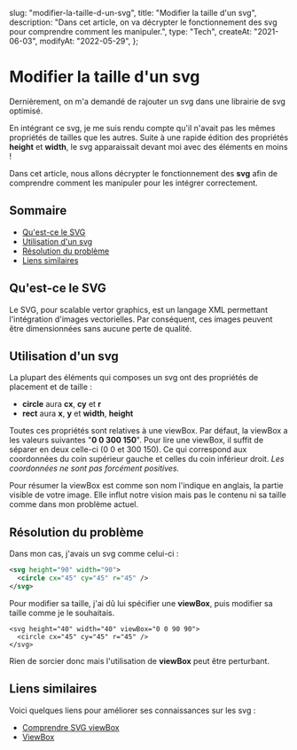 
  slug: "modifier-la-taille-d-un-svg",
  title: "Modifier la taille d'un svg",
  description: "Dans cet article, on va décrypter le fonctionnement des svg pour comprendre comment les manipuler.",
  type: "Tech",
  createAt: "2021-06-03",
  modifyAt: "2022-05-29",
};

# Modifier la taille d'un svg

Dernièrement, on m'a demandé de rajouter un svg dans une librairie de svg optimisé.

En intégrant ce svg, je me suis rendu compte qu'il n'avait pas les mêmes propriétés de tailles que les autres.
Suite à une rapide édition des propriétés **height** et **width**, le svg apparaissait devant moi avec des éléments en moins !

Dans cet article, nous allons décrypter le fonctionnement des **svg** afin de comprendre comment les manipuler pour les intégrer correctement.

## Sommaire

- [Qu'est-ce le SVG](#whatIsSVG)
- [Utilisation d'un svg](#howToUseSVG)
- [Résolution du problème](#howToSolve)
- [Liens similaires](#link)

## <a name="whatIsSVG"></a>Qu'est-ce le SVG

Le SVG, pour scalable vertor graphics, est un langage XML permettant l'intégration d'images vectorielles.
Par conséquent, ces images peuvent être dimensionnées sans aucune perte de qualité.

## <a name="howToUseSVG"></a>Utilisation d'un svg

La plupart des éléments qui composes un svg ont des propriétés de placement et de taille&nbsp;:

- **circle** aura **cx**, **cy** et **r**
- **rect** aura **x**, **y** et **width**, **height**

Toutes ces propriétés sont relatives à une viewBox. Par défaut, la viewBox a les valeurs suivantes "**0 0 300 150**".
Pour lire une viewBox, il suffit de séparer en deux celle-ci (0 0 et 300 150).
Ce qui correspond aux coordonnées du coin supérieur gauche et celles du coin inférieur droit.
_Les coordonnées ne sont pas forcément positives._

Pour résumer la viewBox est comme son nom l'indique en anglais, la partie visible de votre image. Elle influt notre vision mais pas le contenu ni sa taille comme dans mon problème actuel.

## <a name="howToSolve"></a>Résolution du problème

Dans mon cas, j'avais un svg comme celui-ci :

```svg
<svg height="90" width="90">
  <circle cx="45" cy="45" r="45" />
</svg>
```

Pour modifier sa taille, j'ai dû lui spécifier une **viewBox**, puis modifier sa taille comme je le souhaitais.

```
<svg height="40" width="40" viewBox="0 0 90 90">
  <circle cx="45" cy="45" r="45" />
</svg>
```

Rien de sorcier donc mais l'utilisation de **viewBox** peut être perturbant.

## <a name="link"></a>Liens similaires

Voici quelques liens pour améliorer ses connaissances sur les svg&nbsp;:

- [Comprendre SVG viewBox](https://la-cascade.io/comprendre-svg-viewbox)
- [ViewBox](https://developer.mozilla.org/fr/docs/Web/SVG/Attribute/viewBox)

